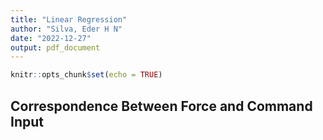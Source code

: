 ```yaml
---
title: "Linear Regression"
author: "Silva, Eder H N"
date: "2022-12-27"
output: pdf_document
---
```


```r
knitr::opts_chunk$set(echo = TRUE)
```

##  Correspondence Between Force and Command Input
